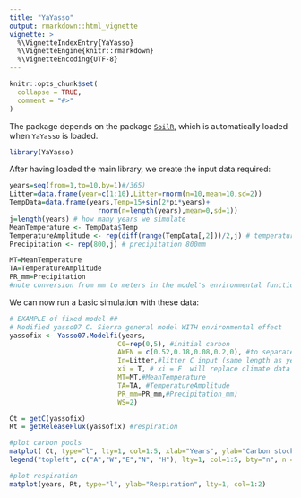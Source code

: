 ```yaml
---
title: "YaYasso"
output: rmarkdown::html_vignette
vignette: >
  %\VignetteIndexEntry{YaYasso}
  %\VignetteEngine{knitr::rmarkdown}
  %\VignetteEncoding{UTF-8}
---
```


```r
knitr::opts_chunk$set(
  collapse = TRUE,
  comment = "#>"
)
```


The package depends on the package [`SoilR`](http://dirk.eddelbuettel.com/code/drat.html), which is automatically loaded when `YaYasso` is loaded.

```r
library(YaYasso)
```
After having loaded the main library, we create the input data required:

```r
years=seq(from=1,to=10,by=1)#/365)
Litter=data.frame(year=c(1:10),Litter=rnorm(n=10,mean=10,sd=2))
TempData=data.frame(years,Temp=15+sin(2*pi*years)+
                      rnorm(n=length(years),mean=0,sd=1))
j=length(years) # how many years we simulate
MeanTemperature <- TempData$Temp
TemperatureAmplitude <- rep(diff(range(TempData[,2]))/2,j) # temperature amplitude
Precipitation <- rep(800,j) # precipitation 800mm

MT=MeanTemperature
TA=TemperatureAmplitude
PR_mm=Precipitation
#note conversion from mm to meters in the model's environmental function
```

We can now run a basic simulation with these data:
```r
# EXAMPLE of fixed model ##
# Modified yasso07 C. Sierra general model WITH environmental effect
yassofix <- Yasso07.Modelfi(years,
                           C0=rep(0,5), #initial carbon
                           AWEN = c(0.52,0.18,0.08,0.2,0), #to separate litter to yasso AWEN pools, this depends on plant organ and species
                           In=Litter,#litter C input (same length as years)
                           xi = T, # xi = F  will replace climate data no climate effect,
                           MT=MT,#MeanTemperature
                           TA=TA, #TemperatureAmplitude
                           PR_mm=PR_mm,#Precipitation_mm)
                           WS=2)

Ct = getC(yassofix)
Rt = getReleaseFlux(yassofix) #respiration

```
```r
#plot carbon pools
matplot( Ct, type="l", lty=1, col=1:5, xlab="Years", ylab="Carbon stocks", main ="YM07fix(envir.)")
legend("topleft", c("A","W","E","N", "H"), lty=1, col=1:5, bty="n", n = 2)

```

```r
#plot respiration
matplot(years, Rt, type="l", ylab="Respiration", lty=1, col=1:2)
```

